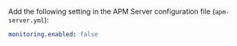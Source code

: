 

Add the following setting in the APM Server configuration file
(`apm-server.yml`):

```yaml
monitoring.enabled: false
```